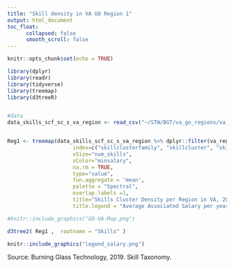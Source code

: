 ```yaml
---
title: "Skill density in VA GO Region 1"
output: html_document
toc_float:
      collapsed: false
      smooth_scroll: false
---
```


```r
knitr::opts_chunk$set(echo = TRUE)
```


```r
library(dplyr)
library(readr)
library(tidyverse)
library(treemap)
library(d3treeR)


#data
data_skills_scf_sc_s_va_region <- read_csv("~/STW/BGT/va_go_regions/va_go_bgt/data_skills_scf_sc_s_va_region.csv")


Reg1 <- treemap(data_skills_scf_sc_s_va_region %>% dplyr::filter(va_region == 1) ,
                     index=c("skillclusterfamily", "skillcluster", "skill" ),
                     vSize="num_skills",
                     vColor="minsalary",
                     na.rm = TRUE,
                     type="value",
                     fun.aggregate = 'mean',
                     palette = "Spectral",
                     overlap.labels =1,
                     title="Skills Cluster Density per Region in VA, 2019",
                     title.legend = "Average Associated Salary per year")
```


```r
#knitr::include_graphics("GO-VA-Map.png")

d3tree2( Reg1 ,  rootname = "Skills" )

```

```r
knitr::include_graphics("legend_salary.png")
```


Source: Burning Glass Technology, 2019. Skill Taxonomy.

